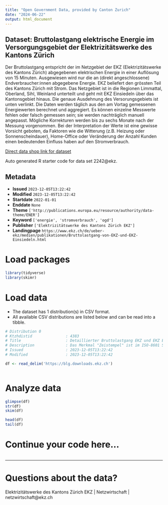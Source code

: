 ```yaml
---
title: "Open Government Data, provided by Canton Zurich"
date: "2024-06-22"
output: html_document
---
```


## Dataset: Bruttolastgang elektrische Energie im Versorgungsgebiet der Elektrizitätswerke des Kantons Zürich

Der Bruttolastgang entspricht der im Netzgebiet der EKZ (Elektrizitätswerke des Kantons Zürich) abgegebenen elektrischen Energie in einer Auflösung von 15 Minuten. Ausgewiesen wird nur die an (direkt angeschlossene) Endverbraucher:innen abgegebene Energie. EKZ beliefert den grössten Teil des Kantons Zürich mit Strom. Das Netzgebiet ist in die Regionen Limmattal, Oberland, Sihl, Weinland unterteilt und geht mit EKZ Einsiedeln über das Kantonsgebiet hinaus. Die genaue Ausdehnung des Versorungsgebiets ist unten verlinkt. Die Daten werden täglich aus den am Vortag gemessenen Energiewerten berechnet und aggregiert. Es können einzelne Messwerte fehlen oder falsch gemessen sein; sie werden nachträglich manuell angepasst. Mögliche Korrekturen werden bis zu sechs Monate nach der Messung vorgenommen. Bei der Interpretation der Werte ist eine gewisse Vorsicht geboten, da Faktoren wie die Witterung (z.B. Heizung oder Sonnenscheindauer), Home-Office oder Veränderung der Anzahl Kunden einen bedeutenden Einfluss haben auf den Stromverbrauch.

[Direct data shop link for dataset](https://www.zh.ch/de/politik-staat/statistik-daten/datenkatalog.html#/datasets/2242@ekz)

Auto generated R starter code for data set 2242@ekz.

## Metadata

- **Issued** `2023-12-05T13:22:42`
- **Modified** `2023-12-05T13:22:42`
- **Startdate** `2022-01-01`
- **Enddate** `None`
- **Theme** `['http://publications.europa.eu/resource/authority/data-theme/ENER']`
- **Keyword** `['energie', 'stromverbrauch', 'ogd']`
- **Publisher** `['Elektrizitätswerke des Kantons Zürich EKZ']`
- **Landingpage** `https://www.ekz.ch/de/ueber-ekz/medien/publikationen/Bruttolastgang-von-EKZ-und-EKZ-Einsiedeln.html`


# Load packages

```r

library(tidyverse)
library(skimr)

```

# Load data

-   The dataset has 1 distribution(s) in CSV format.
-   All available CSV distributions are listed below and can be read into a tibble.

```r

# Distribution 0
# Ktzhdistid               : 4383
# Title                    : Detaillierter Bruttolastgang EKZ und EKZ Einsiedeln
# Description              : Das Merkmal "Zeistempel" ist im ISO-8601 Standard ausgewiesen. Die Einheit des Bruttolastganges ist kWh.
# Issued                   : 2023-12-05T13:22:42
# Modified                 : 2023-12-05T13:22:42

df <- read_delim('https://blg.downloads.ekz.ch')



```

# Analyze data

```r

glimpse(df)
str(df)
skim(df)

head(df)
tail(df)

```

# Continue your code here...

```r

```

------------------------------------------------------------------------

# Questions about the data?

Elektrizitätswerke des Kantons Zürich EKZ | Netzwirtschaft | netzwirtschaft@ekz.ch
